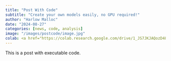 ```yaml
---
title: "Post With Code"
subtitle: "Create your own models easily, no GPU required!"
author: "Harlow Malloc"
date: "2024-08-27"
categories: [news, code, analysis]
image: "/images/postcode/image.jpg"
colab: <a href="https://colab.research.google.com/drive/1_JS7JKJAQozD48-LhYdegcuuZ2ddgXfr?usp=sharing"><img src="images/colab.png" alt="Open In Colab"></a>
---
```


This is a post with executable code.
